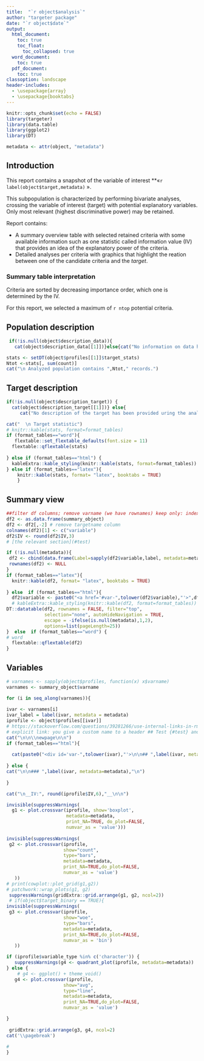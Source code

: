 ```yaml
---
title:  "`r object$analysis`"
author: "targeter package"
date: "`r object$date`"
output:
  html_document:
    toc: true
    toc_float:
      toc_collapsed: true
  word_document:
    toc: true
  pdf_document:
    toc: true
classoption: landscape
header-includes:
  - \usepackage{array}
  - \usepackage{booktabs}
---
```




```r
knitr::opts_chunk$set(echo = FALSE)
library(targeter)
library(data.table)
library(ggplot2)
library(DT)
```

```r
metadata <- attr(object, "metadata")
```

\newpage

## Introduction

This report contains a snapshot of the variable of interest **«`r label(object$target,metadata)` ». 

This subpopulation is characterized by  performing bivariate analyses, crossing the variable of interest (target) with  potential explanatory variables. Only most relevant (highest discriminative power) may be retained.

Report contains:

*   A summary overview table with selected retained criteria with some available information such as one statistic called information value (IV) that provides an idea of the explanatory power of the criteria.
*   Detailed analyses per criteria with graphics that highlight the reation between one of the candidate criteria and the _target_.


### Summary table interpretation

Criteria are sorted by decreasing importance order, which one is determined by the IV. 

For this report, we selected a maximum of  `r ntop` potential criteria.



\newpage

## Population description

```r
 if(!is.null(object$description_data)){
   cat(object$description_data[[1]])}else{cat("No information on data have been provided during the analysis.")}

stats <- setDT(object$profiles[[1]]$target_stats)
Ntot <-stats[, sum(count)]
cat("\n Analyzed population contains ",Ntot," records.")
```

## Target description


```r


if(!is.null(object$description_target)) {
  cat(object$description_target[[1]])} else{
     cat("No description of the target has been provided uring the analysis")}

cat("  \n Target statistic")
# knitr::kable(stats, format=format_tables)
if (format_tables=="word"){
   flextable::set_flextable_defaults(font.size = 11)
  flextable::qflextable(stats)
  
} else if (format_tables=="html") {
  kableExtra::kable_styling(knitr::kable(stats, format=format_tables))
} else if (format_tables=="latex"){
    knitr::kable(stats, format= "latex", booktabs = TRUE)
    }


```

\newpage

## Summary view


```r
##filter df columns; remove varname (we have rownames) keep only: index.max.index, index.max.level, index.max.count,
df2 <- as.data.frame(summary_object)
df2 <- df2[,-2] # remove targetname column
colnames(df2)[1] <- c("variable")
df2$IV <- round(df2$IV,3)
# [the relevant section](#test)

if (!is.null(metadata)){
 df2 <- cbind(data.frame(Label=sapply(df2$variable,label, metadata=metadata),stringsAsFactors = FALSE),df2)
 rownames(df2) <- NULL
}
if (format_tables=="latex"){
  knitr::kable(df2, format= "latex", booktabs = TRUE)
  
} else  if (format_tables=="html"){
  df2$variable <- paste0("<a href='#var-",tolower(df2$variable),"'>",df2$variable,"</a>")
  # kableExtra::kable_styling(knitr::kable(df2, format=format_tables))
DT::datatable(df2, rownames = FALSE, filter="top", 
              selection="none", autoHideNavigation = TRUE, 
              escape = -ifelse(is.null(metadata),1,2),
              options=list(pageLength=25))
}  else  if (format_tables=="word") {
# word 
  flextable::qflextable(df2)
}

```



\newpage


## Variables


```r
# varnames <- sapply(object$profiles, function(x) x$varname)
varnames <- summary_object$varname

for (i in seq_along(varnames)){
  
ivar <- varnames[i]
ivar_label = label(ivar, metadata = metadata)
iprofile <- object$profiles[[ivar]]
# https://stackoverflow.com/questions/39281266/use-internal-links-in-rmarkdown-html-output
# explicit link: you give a custom name to a header ## Test {#test} and later refer to it with a link syntax: see [the relevant section](#test).
cat("\n\n\\newpage\n\n")
if (format_tables=="html"){
  
  cat(paste0("<div id='var-",tolower(ivar),"'>\n\n## ",label(ivar, metadata=metadata), ifelse(ivar_label!=ivar, paste0(" (",ivar,")"),""),"\n</div>"))
  
} else {
cat("\n\n### ",label(ivar, metadata=metadata),"\n")
  
}

cat("\n__IV:", round(iprofile$IV,6),"__\n\n")

invisible(suppressWarnings(
  g1 <- plot.crossvar(iprofile, show='boxplot', 
                      metadata=metadata,
                      print_NA=TRUE, do_plot=FALSE,
                      numvar_as = 'value')))
 
invisible(suppressWarnings(
 g2 <- plot.crossvar(iprofile, 
                     show="count", 
                     type="bars",
                     metadata=metadata,
                     print_NA=TRUE,do_plot=FALSE,
                     numvar_as = 'value')
   )) 
# print(cowplot::plot_grid(g1,g2))
# patchwork::wrap_plots(g1, g2)
 suppressWarnings(gridExtra::grid.arrange(g1, g2, ncol=2))
 # if(object$target_binary == TRUE){
invisible(suppressWarnings(
 g3 <- plot.crossvar(iprofile, 
                     show="woe", 
                     type="bars",
                     metadata=metadata,
                     print_NA=TRUE,do_plot=FALSE,
                     numvar_as = 'bin')
   )) 

if (iprofile$variable_type %in% c('character')) {
   suppressWarnings(g4 <- quadrant_plot(iprofile, metadata=metadata))
} else {
    # g4 <- ggplot() + theme_void()
   g4 <- plot.crossvar(iprofile, 
                     show="avg", 
                     type="line",
                     metadata=metadata,
                     print_NA=TRUE,do_plot=FALSE,
                     numvar_as = 'value')

}
 
 gridExtra::grid.arrange(g3, g4, ncol=2)
cat('\\pagebreak')
 
#   
}
```

